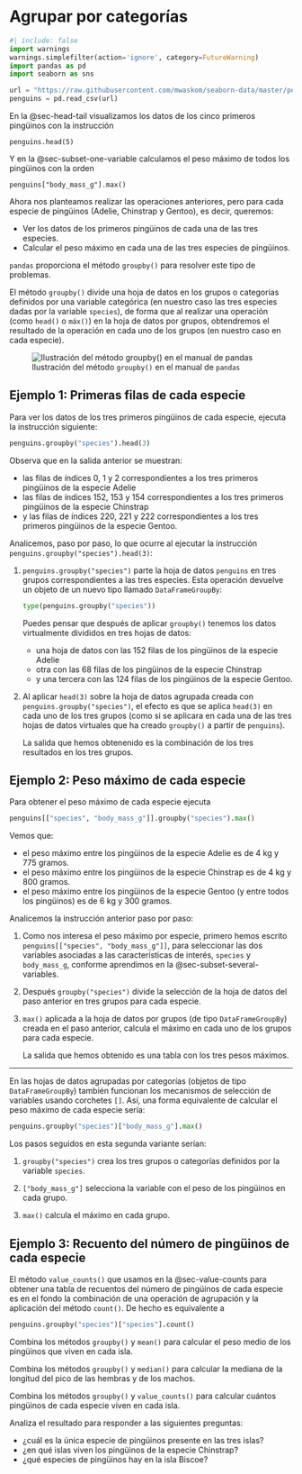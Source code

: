 # Agrupar por categorías {#sec-groupby}

```python
#| include: false
import warnings
warnings.simplefilter(action='ignore', category=FutureWarning)
import pandas as pd
import seaborn as sns

url = "https://raw.githubusercontent.com/mwaskom/seaborn-data/master/penguins.csv"
penguins = pd.read_csv(url)
```

En la @sec-head-tail visualizamos los datos de los cinco primeros pingüinos con la instrucción

```.python
penguins.head(5)
```

Y en la @sec-subset-one-variable calculamos el peso máximo de todos los pingüinos con la orden

```.python
penguins["body_mass_g"].max()
```

Ahora nos planteamos realizar las operaciones anteriores, pero para cada especie de pingüinos (Adelie, Chinstrap y Gentoo), es decir, queremos:

- Ver los datos de los primeros pingüinos de cada una de las tres especies.
- Calcular el peso máximo en cada una de las tres especies de pingüinos.

`pandas` proporciona el método `groupby()` para resolver este tipo de problemas.

El método `groupby()` divide una hoja de datos en los grupos o categorías definidos por una variable categórica (en nuestro caso las tres especies dadas por la variable `species`), de forma que al realizar una operación (como `head()` o `máx()`)  en la hoja de  datos por grupos, obtendremos el resultado de la operación en cada uno de los grupos (en nuestro caso en cada especie). 

![Ilustración del método `groupby()` en el manual de `pandas`](../img/06_groupby.svg)


## Ejemplo 1: Primeras filas de cada especie {.unnumbered}

Para ver los datos de los tres primeros pingüinos de cada especie, ejecuta la instrucción siguiente:
```python
penguins.groupby("species").head(3)
```

Observa que en la salida anterior se muestran:

- las filas de índices $0$, $1$ y $2$ correspondientes a los tres primeros pingüinos de la especie Adelie
- las filas de índices $152$, $153$ y $154$ correspondientes a los tres primeros pingüinos de la especie Chinstrap
- y las filas de índices $220$, $221$ y $222$ correspondientes a los tres primeros pingüinos de la especie Gentoo.

Analicemos, paso por paso, lo que ocurre al ejecutar la instrucción `penguins.groupby("species").head(3)`:

1. `penguins.groupby("species")` parte la hoja de datos `penguins` en tres grupos correspondientes a las tres especies. Esta operación devuelve un objeto de un nuevo tipo llamado `DataFrameGroupBy`:
   ```python
   type(penguins.groupby("species"))
   ```

   Puedes pensar que después de aplicar `groupby()` tenemos los datos virtualmente divididos en tres hojas de datos: 
   - una hoja de datos con las $152$ filas de los pingüinos de la especie Adelie
   - otra con las $68$ filas de los pingüinos de la especie Chinstrap 
   - y una tercera con las $124$ filas de los pingüinos de la especie Gentoo. 

2. Al aplicar `head(3)` sobre la hoja de datos agrupada creada con `penguins.groupby("species")`, el efecto es que se aplica `head(3)` en cada uno de los tres grupos (como si se aplicara en cada una de las tres hojas de datos virtuales que ha creado `groupby()` a partir de `penguins`). 

   La salida que hemos obtenenido es la combinación de los tres resultados en los tres grupos. 


## Ejemplo 2: Peso máximo de cada especie {.unnumbered}

Para obtener el peso máximo de cada especie ejecuta

```python
penguins[["species", "body_mass_g"]].groupby("species").max()
```

Vemos que:

- el peso máximo entre los pingüinos de la especie Adelie es de $4$ kg y $775$ gramos.
- el peso máximo entre los pingüinos de la especie Chinstrap es de $4$ kg y $800$ gramos.
- el peso máximo entre los pingüinos de la especie Gentoo (y entre todos los pingüinos) es de $6$ kg y $300$ gramos.


Analicemos la instrucción anterior paso por paso:

1. Como nos interesa el peso máximo por especie, primero hemos escrito `penguins[["species", "body_mass_g"]]`, para seleccionar las dos variables asociadas a las características de interés, `species` y `body_mass_g`, conforme aprendimos en la @sec-subset-several-variables.

2. Después `groupby("species")` divide la selección de la hoja de datos del paso anterior en tres grupos para cada especie.

3. `max()` aplicada a la hoja de datos por grupos (de tipo `DataFrameGroupBy`) creada en el paso anterior, calcula el máximo en cada uno de los grupos para cada especie. 

   La salida que hemos obtenido es una tabla con los tres pesos máximos. 

***

En las hojas de datos agrupadas por categorías (objetos de tipo `DataFrameGroupBy`) también funcionan los mecanismos de selección de variables usando corchetes `[]`. Así, una forma equivalente de calcular el peso máximo de cada especie sería:

```python
penguins.groupby("species")["body_mass_g"].max()
```

Los pasos seguidos en esta segunda variante serían:
 
1. `groupby("species")` crea los tres grupos o categorías definidos por la variable `species`.

2. `["body_mass_g"]` selecciona la variable con el peso de los pingüinos en cada grupo.

3. `max()` calcula el máximo en cada grupo.

## Ejemplo 3: Recuento del número de pingüinos de cada especie {.unnumbered}

El método `value_counts()` que usamos en la @sec-value-counts para obtener una tabla de recuentos del número de pingüinos de cada especie es en el fondo la combinación de una operación de agrupación y la aplicación del método `count()`. De hecho es equivalente a 

```python
penguins.groupby("species")["species"].count()
```

::: {#exr-groupby-mean}
Combina los métodos `groupby()` y `mean()` para calcular el peso medio de los pingüinos que viven en cada isla.
:::

::: {#exr-groupby-max}
Combina los métodos `groupby()` y `median()` para calcular la mediana de la longitud del pico de las hembras y de los machos.
:::

::: {#exr-groupby-value_counts}
Combina los métodos `groupby()` y `value_counts()` para calcular cuántos pingüinos de cada especie viven en cada isla.

Analiza el resultado para responder a las siguientes preguntas:

- ¿cuál es la única especie de pingüinos presente en las tres islas?
- ¿en qué islas viven los pingüinos de la especie Chinstrap?
- ¿qué especies de pingüinos hay en la isla Biscoe?
:::